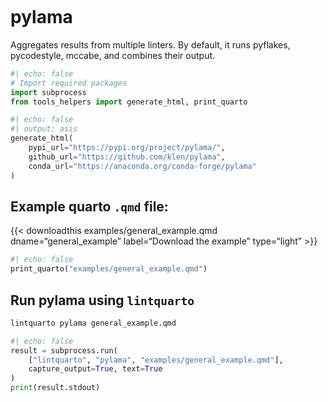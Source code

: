 <hr style="height:0pt; visibility:hidden;" />

# pylama

Aggregates results from multiple linters. By default, it runs pyflakes, pycodestyle, mccabe, and combines their output.

```python
#| echo: false
# Import required packages
import subprocess
from tools_helpers import generate_html, print_quarto
```

```python
#| echo: false
#| output: asis
generate_html(
    pypi_url="https://pypi.org/project/pylama/",
    github_url="https://github.com/klen/pylama",
    conda_url="https://anaconda.org/conda-forge/pylama"
)
```

## Example quarto `.qmd` file:

{{< downloadthis examples/general_example.qmd dname="general_example" label="Download the example" type="light" >}}

:::{.pale-grey}
```python
#| echo: false
print_quarto("examples/general_example.qmd")
```
:::

## Run pylama using `lintquarto`

```.bash
lintquarto pylama general_example.qmd
```

:::{.pale-green}
<style>
.cell-output-stdout code {
  word-break: break-word !important;
  white-space: pre-wrap !important;
}
</style>
```python
#| echo: false
result = subprocess.run(
    ["lintquarto", "pylama", "examples/general_example.qmd"],
    capture_output=True, text=True
)
print(result.stdout)
```
:::